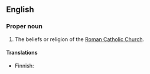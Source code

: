 ==English==

===Proper noun===
{{en-proper noun}}
{{wikipedia}}

#The beliefs or religion of the [[Roman Catholic Church]].

====Translations====
{{trans-top|set of beliefs}}
* Finnish: {{t|fi|roomalaiskatolisuus}}
{{trans-mid}}
{{trans-bottom}}